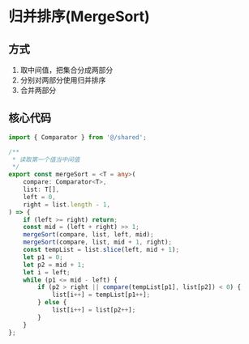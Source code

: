 
# 归并排序(MergeSort)

## 方式

1. 取中间值，把集合分成两部分
1. 分别对两部分使用归并排序
1. 合并两部分


## 核心代码

```ts
import { Comparator } from '@/shared';

/**
 * 读取第一个值当中间值
 */
export const mergeSort = <T = any>(
    compare: Comparator<T>,
    list: T[],
    left = 0,
    right = list.length - 1,
) => {
    if (left >= right) return;
    const mid = (left + right) >> 1;
    mergeSort(compare, list, left, mid);
    mergeSort(compare, list, mid + 1, right);
    const tempList = list.slice(left, mid + 1);
    let p1 = 0;
    let p2 = mid + 1;
    let i = left;
    while (p1 <= mid - left) {
        if (p2 > right || compare(tempList[p1], list[p2]) < 0) {
            list[i++] = tempList[p1++];
        } else {
            list[i++] = list[p2++];
        }
    }
};

```